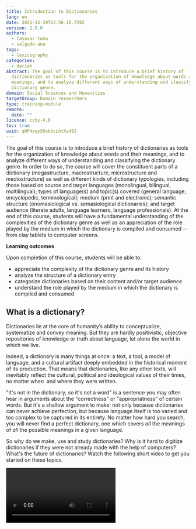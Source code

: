 ```yaml
---
title: Introduction to Dictionaries
lang: en
date: 2021-12-30T13:56:10.759Z
version: 1.0.0
authors:
  - tasovac-toma
  - salgado-ana
tags:
  - lexicography
categories:
  - dariah
abstract: The goal of this course is to introduce a brief history of
  dictionaries as tools for the organization of knowledge about words and their
  meanings, and to analyze different ways of understanding and classifying the
  dictionary genre.
domain: Social Sciences and Humanities
targetGroup: Domain researchers
type: training-module
remote:
  date: ""
licence: ccby-4.0
toc: true
uuid: q0P4oqySKxkbcLhtXz49J
---
```

The goal of this course is to introduce a brief history of dictionaries as tools for the organization of knowledge about words and their meanings, and to analyze different ways of understanding and classifying the dictionary genre. In order to do so, the course will cover the constituent parts of a dictionary (megastructure, macrostructure, microstructure and mediostructure) as well as different kinds of dictionary typologies, including those based on source and target languages (monolingual, bilingual, multilingual); types of language(s) and topic(s) covered (general language, encyclopedic, terminological); medium (print and electronic); semantic structure (onomasiological vs. semasiological dictionaries); and target audience (literate adults, language learners, language professionals). At the end of this course, students will have a fundamental understanding of the complexities of the dictionary genre as well as an appreciation of the role played by the medium in which the dictionary is compiled and consumed -- from clay tablets to computer screens.

**Learning outcomes**

Upon completion of this course, students will be able to:

- appreciate the complexity of the dictionary genre and its history
- analyze the structure of a dictionary entry
- categorize dictionaries based on their content and/or target audience
- understand the role played by the medium in which the dictionary is compiled and consumed

## What is a dictionary?

Dictionaries lie at the core of humanity’s ability to conceptualize, systematize and convey meaning. But they are hardly positivistic, objective repositories of knowledge or truth about language, let alone the world in which we live. 

Indeed, a dictionary is many things at once: a text, a tool, a model of language, and a cultural artifact deeply embedded in the historical moment of its production. That means that dictionaries, like any other texts, will inevitably reflect the cultural, political and ideological values of their times, no matter when  and where they were written. 

"It's not in the dictionary, so it's not a word" is a sentence you may often hear in arguments about the "correctness" or "appropriatness" of certain words. But it's a shallow argument to make: not only because dictionaries can never achieve perfection, but because language itself is too varied and too complex to be captured in its entirety. No matter how hard you search, you will never find a perfect dictionary, one which covers _all_ the meanings of _all_ the possible meanings in a given language.

So why do we make, use and study dictionaries? Why is it hard to digitize dictionaries if they were not already made with the help of computers? What's the future of dictionaries? Watch the following short video to get you started on these topics. 

<Video provider="youtube" id="ynhe5tsTMNs" caption="Why are dictionaries so complex? " />

### The dictionary as a text

On its surface, it is relatively simple to describe what a _dictionary_ is: indeed, most dictionaries define it either in terms of a physical object (a kind of book) or more abstractly as a source of information (a reference work) which contains _a list of words with some infromation about them_. As a kind of text, print dictionaries tend to be extremly dense, especially in the print domain, where they are filled with numerous abbreviations and symbols. They tend to be laid out in two columns, with narrow margins and using very little whitespace -- because printing on paper and distributing books across the globe was never cheap. Over time, lexicographers, i.e. dictionary makers, have developed a number of strategies and conventions that that tipify this textual genre, for instance:

- space-saving devices such as _abreviations_ or _symbols_ such as the swung dashes (~) to avoid the repetition of words; 
- the practice of _cross-referencing_, or pointing users from one place in a dictionary to another to avoid duplicating similar or the same information in different parts of the dictionary
- a highly concise mode of expression
- typographic highlights such as the use of bold fontface for _lemmas_ or _headwords_, to help users navigate the content and quickly find a answer of user needs, etc.

Relating lexicographic works to the print medium also makes  sense historically because the growth and development of the dictionary as a textual genre was very much a product of the print culture as it started emerging in Europe from the late 15th century onwards. 

The “typographic fixity” made possible by the printing presses (Eisenstein 1979: I, 116-120) fully transformed the European intellectual landscape: its methods of data collection, retrieval and storage, and its patterns of communication. In many ways, it was the substantial, durable and reproducible form of the book — its perceived stability and palpable reality as opposed to the ephemeral nature of speech — that made it possible for dictionaries to be perceived as authoritative reference works in the first place.

As texts, dictionaries are _secondary modeling systems_: they outline the contours of language and make meaning classifiable, definable and — ultimately — controllable. The notion of the dictionary as a book — _das Wörterbuch_, a wordbook — is not a terminological accident but rather a complex cultural concept that evolved over time. 

But the history of the idea of the dictionary — of what this peculiar textual genre is and what it represents — is far from over. That is why dictionary definitions of the word dictionary will have to remain provisional. This should not prevent us from asking broader questions about what the dictionary is — and, indeed — what it could become. What happens when a printed dictionary gets translated into an electronic dictionary? What is lost and what gained, if anything, in this process of translation? How does the transformation of dictionaries from discrete physical objects into networked hypertexts affect their cultural status?

#### Carved in stone? The role of the medium

Think of the way Thomas Blount defined _coffee_ (coffa) in his _Glossographia; or, a dictionary interpreting the hard words of whatsoever language, now used in our refined English tongue_, a very popular dictionary of its time, first published in 1656:

![](http://i.imgur.com/mIs4Ir9.png)

Was 17th century coffee more potent than the one we use today? Did it really rid people of debilitating depression and misanthropic cynicism? Why does Blount's definition feel and read differently than the ones provided by the modern lexicographic works such as _The Chambers Dictionary_ or _The New Oxford American Dictionary_ (NOAD)?

![](http://i.imgur.com/mvV1Z9k.jpg)
The Chambers Dictionary

![](http://i.imgur.com/NcnS4y1.png)
The New Oxford American Dictionary (NOAD)

**Exercise.** Spend some time analyzing the above three entries. What would you say were the main stylistic features of lexicographic prose? How would you describe the tone of Blount's entry when compared to _The Chambers_ or the NOAD? What conclusions can you draw from the fact that modern entries for  _coffee_ contain more lexical information? And yet Blount's definition addresses something that other definitions don't: coffee as a stimulant. What do you make of that?

Historical, legacy dictionaries remain valuable to humanists precisely because they provide culturally shaded insights into the lexical knowledge of a particular epoch — sometimes in contrast to contemporary experiences, attitudes or values. We study legacy dictionaries not because we need them for linguistic survival in a world of fauxhawks, twerking and jeggings, but because they have something important to teach us about language, about the people who wrote them and about the time in which they were written.

When you analyzed the above three entries, you've probably also noticed that they don't only sound different, they also _look_ different.

In terms of typography and layout, there are important differences not only between 17th and 21st century dictionaries, but also between the two modern dictionaries. _The Chambers_, for instance, is more compact: it doesn't number separate senses, it uses abbreviations (_n_ for _noun_, _Turk_ for _Turkish_, _Ar_ for _Arabic_ etc.). The authors of the NOAD, on the other hand, don't seem to be fans of abbreviations; they use much more whitespace, start each example or subsense in a new line, and have a separate section for etymology ("Origin").

These differences can be partly ascribed to the fact that  _The Chambers_ is a print dictionary, and the entry from the NOAD comes from its  electronic edition. Print dictionaries are like prime real estate: space in them _is_ very expensive. As we already mentioned above, lexicographers often rely on a set to conventions to _structure_, _abbreviate_ and _layout_ dictionary content in the most compact way possible in order to limit the costs of printing and to make the end product manageable, easy to hold and browse through even for those of us who have not descended from giants. Some of those conventions, as we can see, are no longer strictly necessary when a dictionary is published digitally.

### The dictionary as a tool

While some of us lucky devils use dictionaries as _research objects_, studying their history and evolution over time, the majority of users see dictionaries as _tools_, i.e., devices that help them satisfy certain informational needs. Even though dictionaries are texts, most of us do not read them, certainly not from A to Z. Most of us _consult_ dictionaries form time to time, by _looking up_ particular words or expressions that we want to learn something about.

To every rule there is an exception. This also applies to _reading dictionaries_. Not only are some works of literature written in the form of a dictionary -- think of Milorad Pavić's celebrated postmodernist novel _The Dictionary of the Khazars_ [^1] -- but think also of Ammon Shea's fun account of his monumental enterprise: reading the 21,730 pages of the _Oxford English Dictionary_ in one year.[^2]

[^1]: One of the most celebrated postmodernist novels of the 20th century — Milorad Pavić’s _The Dictionary of the Khazars: A Novel Lexicon in 100,000 words_, published in 1984] — is written as a pseudo-dictionary. It is described as a
reconstruction of the lost Lexicon Corsi, supposedly compiled by a Pole, Joannes Daubmannus in 1691, but destroyed in 1692. It is a collection of fragmentary, alphabetized, cross-referenced entries about dreams, love, memory and knowledge set against the background of the religious conversion of the Khazar people in the eighth century.

[^2]: Ammon Shea, Reading the OED: One Man, One year, 21,730 Pages. New York: Penguin Group, 2008. 

Even if dictionaries nowadays tend to be seen as comprehensive inventories of language, they started off more modestly as lists of difficult words as aids in language learning (see section [How dictionaries came to be](#how-dictionaries-came-to-be) below. )

### The dictionary as a model of language

The dictionary presupposes a specific idea of language as a unified, delimited system consisting of _discrete meaningful units_ (words) which have _basic, fixed meanings_ (Seargeant 2011). 

When the supposed editor of the _Oxford English Dictionary_ on an episode of the US sitcom _Sarah Silverman Program_ declares that a made-up slang word had been “included as a word _within_ the English language” (emphasis ours), he not only asserts the role of the OED as an instrument of lexical legitimization, but also postulates that the English language is an entity with clearly delimited borders, a privileged _inside_ and an excluded _outside_. 

In many cases, identifying that one word “belongs to” a certain language (_cat_ is English in a way that _chien_ is not) is relatively easy in comparison to answering the question about what English — or any other language — _is_, where it begins and where it ends. After all, a named language is not an empirical entity: it is an abstracted construct based on socio-linguistic patterns of use. Even though a dictionary of a named language is usually _a lexical record of a particular language variety aimed at a particular audience_, by virtue of metonymy, it is typically perceived as a symbolic representation of the imaginary “whole” language.

The very idea of the dictionary and its organizational structure (entries containing ordered, numbered senses) has been predicated upon the belief that meanings are fixed and well-defined regardless of the context in which they occur. There are studies — especially those based on analysing large collections of text known as corpora — which seem to suggest that the way dictionaries tend to disambiguate senses, resolve ambiguities and avoid redundancy is “at best superficial and at worst misleading” (Hanks 2008: 125) because they create a false picture of what happens when language is used in reality.

But we have to be very clear about this: no matter what theoretical positions we take about language, no matter how much academics like to complicate -- and sometimes overcomplicate -- their objects of study, _a good dictionary is a useful dictionary_: some people use dictionaries to translate foreign words or to expand our vocabulary in our own languages; to check the spelling or the grammatical properties of words, or as guides through scientific terms. Academic types will _study_ dictionaries -- including old, long forgotten ones -- not because they need them for linguistic survival in the world of fauxhawks, twerking and jeggings, but because dictionaries have something important to teach us about language, about the people who wrote them and about the time in which they were written.

### The dictionary as a cultural artifact

Dictionaries have always been shaped and influenced by the social values of their time. The motors of those values include religion, literature, education, politics, economics and language planning (Hausmann 1989a; Mackintosh 2006). Cultural and ideological perspectives are reflected in the selection of words; the selection of geographic and social idiolects; the treatment of lexical variations; the value judgements implied in dictionary labels (what is considered _colloquial_?, what's _vulgar_ and what's only _jocular_?), etc. That is why a dictionary is “a mirror of its time, a document to be understood in sociolinguistic terms” (Kahane and Kahane 1992: 20).

**Exercise.** Pick up your favorite dictionary and look up some simple words such as _man_, _woman_ and _marriage_? Think about how these words are defined. Do they reflect the social reality around you? Do you recognize yourself in them? Can you think of reasons why defining _marriage_ as a "formally recognized union between a man and woman" may not be accurate in all contexts or in all languages and all societies?

Although impartiality is, in theory, at least, fundamental to lexicographic enterprise, dictionaries are in real life not entirely devoid of ideological assumptions, judgments and prejudices. Homosexuality \[‘homossexualismo’], for example, was once defined in a Portuguese dictionary as ‘inversão sexual’ \[sexual inversion] (PE, 1956, p. 795), which would be unthinkable today. The word ‘mulher’ \[woman] (PE, 1956, p. 1018) was defined as ‘pessoa do sexo feminino pertencente à classe inferior’ \[person of feminine sex belonging to an inferior class] or ‘sexo fraco ou frágil’ \[weak or fragile sex] (PE, 1956, p. 1369). This should not surprise you because, as we said, dictionaries tend to reflect the dominant worldview of a given society at a given time, but this should make you wonder about the degree to which modern dicitonaries, too, reflect the prevalnet ideas and values of our time. 

It is important to keep in mind though that dictionaries are not simply or exclusively passive receptors of social influence: they are both culturally constructed and culture-constructing (Fishman 1995). This is why dictionaries play such a crucial role in all four stages of _language standardization_ (_selection_, _codification_, _acceptance_ and _elaboration of a standard_ -- see Haugen 1966).

This type of double bind — the dictionary as both an echo and a shaper of its time — has important consequences for the dictionary as a research object and for our consideration of dictionaries in the digital environment. Treating lexicography as part of cultural heritage, frees “the history of dictionaries from too heavy a dependence on certain potentially arid kinds of narrative of the form ‘61 per cent of the entries in Y derive from entries in X’, and engages it with broader and more humane questions about lexicology, the history of linguistics, the history of learned culture, indeed the history of culture in general” (Considine 2008: 314).

## How dictionaries came to be

### Ancient world

The oldest dictionaries that we know of — those produced in the Middle East, Ancient China and Ancient Greece — were created to help their users understand language which was either foreign or archaic. The possibility of a dictionary was based on two mutually complementary ideas: 

1. that words which are assumed to be known to the user can be used to describe those that are not; and
2. that words to be explained need to be arranged somehow in order for the user to be able to locate them.nigram 

<figure style={{width:218,float:'right',marginTop:'-0.8em',marginBottom:0, marginLeft:'1.6em'}}><img src="https://i.imgur.com/hVla9hu.jpg" alt="" class="w-full" /><figcaption><p>16th tablet of the Urra=hubullu lexical series, Louvre Museum <a href="https://creativecommons.org/licenses/by/2.5" target="_blank">CC BY 2.5</a></p></figcaption></figure>  

The tabular prototypes, distant ancestors of what we would call a dictionary, are simple lists of Sumerian words, in cuneiform script. These word lists contained no grammatical or sense information as they were used primarily to teach writing skills. Learners were asked to make copies of these lists, thus training their handwriting and learning how to spell new words.

A Summerian-Akkadian bilingual glossary, compiled in the second millennium BCE and inscribed in cuneiform on twenty-four clay tablets containing around 9,700 entries, is the oldest surviving dictionary known to humanity. This word inventory, written in parallel columns, was organized thematically in groups starting with words describing legal and administrative matters, followed by those describing the material world (wooden objects, pottery, animals, parts of the body etc.)

In both Ancient China and Ancient Greece, dictionaries were explicitly related to rich literary traditions. By the time Homeric epics were written down, transmitted and consumed as works of literature, their language was already perceived as difficult.

The Ancient Greek glossographic tradition culminated in the works of Aristophanes of Byzantium (c.257- c. 180BC), the librarian at Alexandria, who wrote a series of titles such as _On words suspected of not having been said by the ancients, Of the names of ages_, and _On kinship terms_, although it is disputed whether these were self-standing works or parts of a comprehensive dictionary called _Λέχεις_ \[Lexeis] (Slater 1976: 237, n 11); Apollonius Sophista and his synthesizing _Homeric Lexicon_ in the first century CE; and Hesychius of Alexandria, who, in the fifth or sixth century CE, compiled a lexicon of obscure poetic and dialectal words, phrases and short proverbs. Glossographic tradition was explicitly intertextual: it was very common for ancient lexicographers to cite previous authors and build upon each other’s work.

At the beginning of ancient Latin lexicography, in the 1st century BCE, we can find works such as _Liber glossematorum_ by Lucius Ateius Philologus or _De verborum significatu_ by Marcus Verrius Flaccus, the latter being the most significant lexicon of the language. Hellenistic and Roman cultures established a model of studies based on the analysis of the texts by certain classic authors who, due to their style and moral teaching, deserved to be part of a canon. Herein lie the origins of the use of illustrative quotations in dictionaries.

### The Mdidle Ages

The Latin spoken in the Middle Ages -- often referred to as Vulgar Latin -- already had many differences compared to Classical Latin, the language of instruction in universities, liturgy or law. Thus, the practice of _glossing texts_ -- explaining the meaning of difficult words through notes -- came to life. The glosses were written between the lines or in the margins of the texts to be read. Hence we speak of _interlinear and marginal glosess_.

![](https://i.imgur.com/e0GdKd0.jpg)

TODO: make into a Figure
Old English glosses in between Latin text (London, British Library, Cotton Nero D.iv, ff. 25v, 90r)

### Academic tradition

The academic tradition  of producing dictionaries of _living languages_ spread throughout Europe in the 17th century. These large-scale, mutli-authored, long-term dictionary project were initiated and maintained by official national bodies, called academies, which were initially established to record and promote authoritative accounts of national languages.

The beginning of this movement can be traced to the project of the members of the Florentine society, _Accademia della Crusca_, when they published the _Vocabolario degli Accademici della Crusca_ in 1612. The _Vocabulario_ was followed by the _Dictionnaire de l’Académie Française_, which was started in the 1630s and published in 1694 in Paris. This institutional model was very successful and was followed by the Royal Society of London (1662), the Paris Académie Royale des Sciences (1666) and the Berlin-Brandenburgische Akademie der Wissenschaften (1700), among others. 

At the dawn of the 18th century, several English dictionary projects that were inspired by the academic tradition emerged in different institutional contexts: "the bulk of lexicographic work\[...] was \[...] done by enterprising publishers and engaged individuals, such as Dr Samuel Johnson" (Klein, 2015).

![](https://i.imgur.com/HTppykq.jpg)

In his _Plan of a Dictionary of the English Language_, Johnson (2017) sketched out the contours of a highly ambitious lexicographic project whose “chief intent” was “to preserve the purity and ascertain the meaning of our English idiom” (Lynch 2009, 177).

This is a striking turn of phrase for two reasons: (1) it positions the prescriptive quest for purity in language as if before the very act of semantic description; and (2) Johnson’s use of the personal determiner _our_ in “our English idiom” signals the value he ascribes to language not as an abstract but rather as a very concrete social entity, a community of speakers that share a common identity. Despite his self-deprecating references to dictionary writing as “drudgery for the blind” and “artless industry” which consists of “beating the track of the alphabet” while requiring no personal quality other than “dull patience” and “sluggish resolution” (Ibid.), Johnson’s actual theoretical projection was based on the vision of lexicography as an art which is both meticulously methodical and monumentally moralistic.

Almost everything he says he wants to accomplish in and with his dictionary — an object whose value “must be estimated by its use” (Ibid.) — is also framed by the singular mission of pursuing the ideal of linguistic purity as a way of boosting national pride and the “the reputation of our tongue” (Ibid.: 188).

### Dictionaries and nation building

While national dictionary projects started emerging in Western Europe from the seventeenth century onward, the continent saw its golden age of vernacularized, nation-building lexicography in the late eighteenth and the nineteenth centuries (for an overview, see Seton-Watson 1977). The Russian Academy produced a six-volume dictionary of the modern, vernacular Russian between 1789 and 1794. Vuk Stefanović Karadžić published the first edition of his Serbian Dictionary in 1818, while Joseph Jungmann published his influential five-volume Czech-German Dictionary between 1835 and 1839. 

Long before Webster published his _Compendious Dictionary of the English Language_ (1806) and his famous _American Dictionary of the English Language_ in 1828, he outlined his plan to reform American spelling in order to “make a difference between the English orthography and the American” in a move which would be of “vast political consequence” because “a national language is a band of national union” (Webster 1789/1991: 87).

### The corpus-linguistic turn

The production of dictionaries has been for several decades hardly imaginable without the use of computer technology (Knowles 1989; Meijs 1992; Hockey 2000). The availability of easily searchable large collections of texts, known as _corpora_ has made a dramatic impact on lexicogrpahic practice: instead of having to excerpt manually words from "reputable" sources, lexicographers can now easily observe how words behave across numerous sources and different genres at a quick glance.  

It is beyond the scope of this introductory course to explore the role of corpus linguistics in modern lexicography. If you're interested in this topic, you should check out our [Introduction to Corpus-Based Lexicographic Practice](https://elexis.humanistika.org/id/50Ga8xo5uDgdrz2eIIifW).

## What makes a dictionary dictionary?

So far, we have approached dictionaries mostly from the cultural and historical point of view. We have also discussed the role of the medium and some differences between the way dictionaries appear in print and in digital format. Now is time to turn to the structural aspects of dictionaries. 

The dictionary structure is the sum of all the parts of a dictionary. The dictionary consists of four main parts:

- megastructure
- macrostructure
- microstructure
- mediostructure. 

### Megastructure

The _megastructure_ of the the dictionary refers to the entire contents of the dictionary:

- the _front matter_ (title pages, prefaces, introductory texts, instructions on how to use the dictionary, lists of abbreviations used, sources etc.)
- the _body_ of the dictionary (the main part of the dictionary consisting of articles about words and their meanings) and
- the _back matter_ (any additional material such as indexes, additional grammatical sections etc.)

### Macrostructure

The _macrostructure_ of the dictionary refers to the systematic arrangement of lexical items in the body of a dictionary. 

Historical and cultural circumstances have led to the widespread acceptance of the alphabetical order as the archetypal dictionary access structure, although there are many other ways of ordering headwords (for instance, by topic, chronologically or by frequency).

### Microstructure

The _microstructure_ of the dictionary refers to the systematic arrangement of information within individual dictionary article.

The type of information included in a dictionary article (or entry, as it is often called by lexicographers) varies quite a bit depending on the type, purpose and size of the given dictionary. Typically, a dictionary entry will contain information on spelling and pronunciation, grammar (part of speech, gender, number), usage and meaning. Some dictionaries will also include information on etymology, i.e. the origins of words. 

### Mediostructure

The _mediostructure_ of the dictionary refers to the systematic network connecting various data points in the dictionary.

A connection between two data points in the dictionary is usually called a cross-reference. Cross-references tell the user that they may find relevant information in a different part of the dictionary. In print dicitonaries, cross-references are usually made visible to the user by special symbols or different typographical features such as font or font size. In online dictionaries, cross-references usually take form of a _hyperlink_ a clickable text that takes the user to a different part of the dicitonary.  

## Dictionary typologies

Classifying dictionaries is a tricky business because dictionaries can be classified based on various features such as:

- number of languages
- semantic structure
- temporal perspective
- normativity
- audience
- medium
- format

### Number of languages

Depending on the number of languages described, dictionaries can be classified as _monolingual_, _bilingual_ or _multilingual_.

In a monolingual dictionary, the so-called object language (i.e. the language described) and the working language (the language of description) are the same. The _Oxfor English Language Dictionary_ (OED) is an example of a monolingual dictionary.

In bilingual dicitonaries, the object language and working language are not the same. In bilingual contexts, the object language is often referred to as the _source language_ and the object language as the _target language_. A Polish-German  dicitonary is a bilingual dictionary in which Polish is the source language, and German is the target language: Polish words are explained by means of their German equivalents.  

In multilingual dictionaries, equivalents are given in multiple languages. 

### Semantic structure

In terms of their semnatic structure, dictionaries can be divided into two major groups:

- semasiological dicitonaries and
- onomasiological dictionaries

Semasiological dictionaries explain the meanings of individual words. Onomasiological dictionaries, on the other hand, identify concepts and then present to the user various words that can be used to express a given meaning. A typical examples of an onomasiological dictionary is the thesaurus.

<Figure src="https://i.imgur.com/rm2VeU2.png" alt="Page from a thesaurus">
From _Roget's International Thesaurus_, 6th Edition
</Figure>

### Temporal perspective

_Diachronic dictionaries_ describe the historical evolution of  words and their meaning, whereas _synchronic dictionaries_ concentrate on the contemporary language. 

### Normativity

In terms of attitude to normativity, dictionaries can be divided into descriptive and prescriptive dictionaries. _Descriptive dictionaries_ present language as it is used by the majority of speakers or by a particular group of speakers without passing judgment on their correctness. _Prescriptive dictionaries_ present language or a language variety as it _should_ be used.  

### Audience

Another way to classify dictionaries is based on their target audience such as children, college students or foreign language learners. 

### Medium

A dictionary can be compiled and used on different media:

- _analogue_, which refers to the traditional phyisical media ranging from clay tablets to paper;
- _digital_ refers to dictionaries compiled and/or consumed on computers. 

Digital dictionaries can be further subdivided into:

- born-digital and
- retrodigitized dictionaries.

_Born-digital dictionaries_ are dictionaries that are compiled using digital technologies, often, using specialized dicionary-writing software 

_Regrodigitized dictionaries_ are dictionaries that originally analogue dictionaries that have been subsequently digitized in order to make them available as software packages or on the Internet.

### Format

Digital dictionaries, both born-digital and retrodigitized, can be written in different formats and saved in different types of files. Here we should distinguish:

- general purpose formats, such as plain text, Microsoft Word (e.g., doc or docx, xls) or PDFs; and
- structured data formats, such as Text Encoding Initiative (TEI), Lexical Markup Framework (LMF), Resource Description Framework (RDF) etc. 

If you're interested in learning more about the role and importance of structured data in lexicography, you shoudl check out our course [Capturing, Modeling and Transforming Lexical Data: An Introduction](https://elexis.humanistika.org/resource/posts/capturing-modeling-and-transforming-lexical-data-an-introduction).

## Instead of a conclusion: where next?

This section will point in the direction of other courses in the ELEXIS Curriculum.

## Bibliography

Eisenstein, Elizabeth L. (1979). _The Printing Press as an Agent of Change: Communications and Cultural Transformations in Early Modern Europe_. Cambridge; New York: Cambridge University Press.

Hanks, Patrick (2008). Do Word Meanings Exist? In Fontenelle, Thierry (ed.), _Practical Lexicography: A Reader_, 125-34. Oxford, New York: Oxford University Press.

Hausmann, Franz Josef (1989a). Die gesellschaftlichen Aufgaben der Lexikographie in Geschichte und Gegenwart. In Hausmann, Franz Josef, et al. (eds.), _Wörterbücher: ein internationales Handbuch zur Lexikographie_, 1-18. Berlin; New
York: W. de Gruyter.

Kahane, Henry and Renée Kahane (1992). The Dictionary as  Ideology. Sixteen Case Studies. In Zgusta, Ladislav (ed.), History, Languages, and Lexicographers, 19-76. Tübingen: Niemeyer.

Mackintosh, Kristen (2006). Biased Books by Harmless Drudges: How Dictionaries Are Infuenced by Social Values. In Bowker, Lynne (ed.), Lexicography, Terminology, and Translation: Text-Based Studies in Honour of Ingrid Meyer, 45-63.
Ottawa: University of Ottawa Press.

Seargeant, Philip (2011). _Lexicography as a Philosophy of Language, Language
Sciences, 33(1_): 1-10.